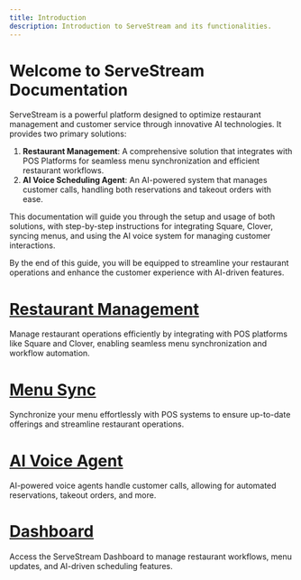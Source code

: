 ```yaml
---
title: Introduction
description: Introduction to ServeStream and its functionalities.
---
```


# Welcome to ServeStream Documentation

ServeStream is a powerful platform designed to optimize restaurant management and customer service through innovative AI technologies. It provides two primary solutions:

1. **Restaurant Management**: A comprehensive solution that integrates with POS Platforms for seamless menu synchronization and efficient restaurant workflows.
2. **AI Voice Scheduling Agent**: An AI-powered system that manages customer calls, handling both reservations and takeout orders with ease.

This documentation will guide you through the setup and usage of both solutions, with step-by-step instructions for integrating Square, Clover, syncing menus, and using the AI voice system for managing customer interactions.

By the end of this guide, you will be equipped to streamline your restaurant operations and enhance the customer experience with AI-driven features.

<CardGroup cols={2}>

  <Card icon="store">
    <div style={{ marginBottom: '0.5em' }}>
      <h1 style={{fontSize:'1.25em'}}><a href="/restaurant-managment/restaurant-managment" target="_self"><u><b>Restaurant Management</b></u></a></h1>
    </div>
    Manage restaurant operations efficiently by integrating with POS platforms like Square and Clover, enabling seamless menu synchronization and workflow automation.
  </Card>

  <Card icon="utensils">
    <div style={{ marginBottom: '0.5em' }}>
      <h1 style={{fontSize:'1.25em'}}><a href="/menu/menu-sync" target="_self"><u><b>Menu Sync</b></u></a></h1>
    </div>
    Synchronize your menu effortlessly with POS systems to ensure up-to-date offerings and streamline restaurant operations.
  </Card>

  <Card icon="phone-volume">
    <div style={{ marginBottom: '0.5em' }}>
      <h1 style={{fontSize:'1.25em'}}><a href="/ai-voice-agent/ai-voice-agent" target="_self"><u><b>AI Voice Agent</b></u></a></h1>
    </div>
    AI-powered voice agents handle customer calls, allowing for automated reservations, takeout orders, and more.
  </Card>

  <Card icon="calendar">
    <div style={{ marginBottom: '0.5em' }}>
      <h1 style={{fontSize:'1.25em'}}><a href="https://app.servestream.ai" target="_self"><u><b>Dashboard</b></u></a></h1>
    </div>
    Access the ServeStream Dashboard to manage restaurant workflows, menu updates, and AI-driven scheduling features.
  </Card>

</CardGroup>